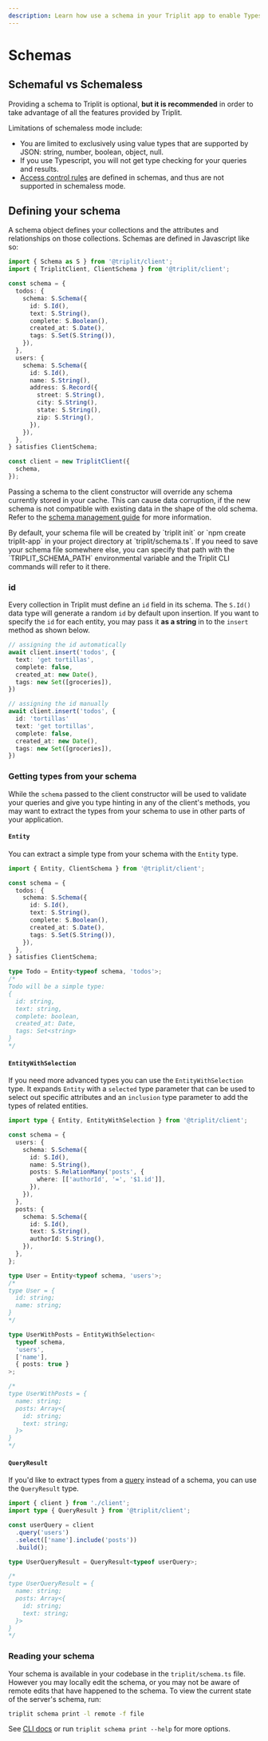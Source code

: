 ```yaml
---
description: Learn how use a schema in your Triplit app to enable Typescript support and data validation.
---
```



# Schemas

## Schemaful vs Schemaless

Providing a schema to Triplit is optional, **but it is recommended** in order to
take advantage of all the features provided by Triplit.

Limitations of schemaless mode include:

- You are limited to exclusively using value types that are supported by JSON: string, number, boolean, object, null.
- If you use Typescript, you will not get type checking for your queries and results.
- [Access control rules](/schemas/rules) are defined in schemas, and thus are not supported in schemaless mode.

## Defining your schema

A schema object defines your collections and the attributes and relationships on those collections. Schemas are defined in Javascript like so:

```typescript
import { Schema as S } from '@triplit/client';
import { TriplitClient, ClientSchema } from '@triplit/client';

const schema = {
  todos: {
    schema: S.Schema({
      id: S.Id(),
      text: S.String(),
      complete: S.Boolean(),
      created_at: S.Date(),
      tags: S.Set(S.String()),
    }),
  },
  users: {
    schema: S.Schema({
      id: S.Id(),
      name: S.String(),
      address: S.Record({
        street: S.String(),
        city: S.String(),
        state: S.String(),
        zip: S.String(),
      }),
    }),
  },
} satisfies ClientSchema;

const client = new TriplitClient({
  schema,
});
```

Passing a schema to the client constructor will override any schema currently stored in your cache. This can cause data corruption, if the new schema is not compatible with existing data in the shape of the old schema. Refer to the [schema management guide](/schemas/updating) for more information.

<Callout>
  By default, your schema file will be created by `triplit init` or `npm create
  triplit-app` in your project directory at `triplit/schema.ts`. If you need to
  save your schema file somewhere else, you can specify that path with the
  `TRIPLIT_SCHEMA_PATH` environmental variable and the Triplit CLI commands will
  refer to it there.
</Callout>

### id

Every collection in Triplit must define an `id` field in its schema. The `S.Id()` data type will generate a random `id` by default upon insertion. If you want to specify the `id` for each entity, you may pass it **as a string** in to the `insert` method as shown below.

```typescript
// assigning the id automatically
await client.insert('todos', {
  text: 'get tortillas',
  complete: false,
  created_at: new Date(),
  tags: new Set([groceries]),
})

// assigning the id manually
await client.insert('todos', {
  id: 'tortillas'
  text: 'get tortillas',
  complete: false,
  created_at: new Date(),
  tags: new Set([groceries]),
})
```

### Getting types from your schema

While the `schema` passed to the client constructor will be used to validate your queries and give you type hinting in any of the client's methods, you may want to extract the types from your schema to use in other parts of your application.

#### `Entity`

You can extract a simple type from your schema with the `Entity` type.

```typescript
import { Entity, ClientSchema } from '@triplit/client';

const schema = {
  todos: {
    schema: S.Schema({
      id: S.Id(),
      text: S.String(),
      complete: S.Boolean(),
      created_at: S.Date(),
      tags: S.Set(S.String()),
    }),
  },
} satisfies ClientSchema;

type Todo = Entity<typeof schema, 'todos'>;
/* 
Todo will be a simple type:
{ 
  id: string, 
  text: string, 
  complete: boolean, 
  created_at: Date, 
  tags: Set<string> 
} 
*/
```

#### `EntityWithSelection`

If you need more advanced types you can use the `EntityWithSelection` type. It expands `Entity` with a `selected` type parameter that can be used to select out specific attributes and an `inclusion` type parameter to add the types of related entities.

```ts
import type { Entity, EntityWithSelection } from '@triplit/client';

const schema = {
  users: {
    schema: S.Schema({
      id: S.Id(),
      name: S.String(),
      posts: S.RelationMany('posts', {
        where: [['authorId', '=', '$1.id']],
      }),
    }),
  },
  posts: {
    schema: S.Schema({
      id: S.Id(),
      text: S.String(),
      authorId: S.String(),
    }),
  },
};

type User = Entity<typeof schema, 'users'>;
/*
type User = {
  id: string;
  name: string;
}
*/

type UserWithPosts = EntityWithSelection<
  typeof schema,
  'users',
  ['name'],
  { posts: true }
>;

/*
type UserWithPosts = {
  name: string;
  posts: Array<{
    id: string;
    text: string;
  }>
}
*/
```

#### `QueryResult`

If you'd like to extract types from a [query](/client/query) instead of a schema, you can use the `QueryResult` type.

```ts
import { client } from './client';
import type { QueryResult } from '@triplit/client';

const userQuery = client
  .query('users')
  .select(['name'].include('posts'))
  .build();

type UserQueryResult = QueryResult<typeof userQuery>;

/*
type UserQueryResult = {
  name: string;
  posts: Array<{
    id: string;
    text: string;
  }>
}
*/
```

### Reading your schema

Your schema is available in your codebase in the `triplit/schema.ts` file. However you may locally edit the schema, or you may not be aware of remote edits that have happened to the schema. To view the current state of the server's schema, run:

```bash
triplit schema print -l remote -f file
```

See [CLI docs](/cli/schema#triplit-schema-print) or run `triplit schema print --help` for more options.

